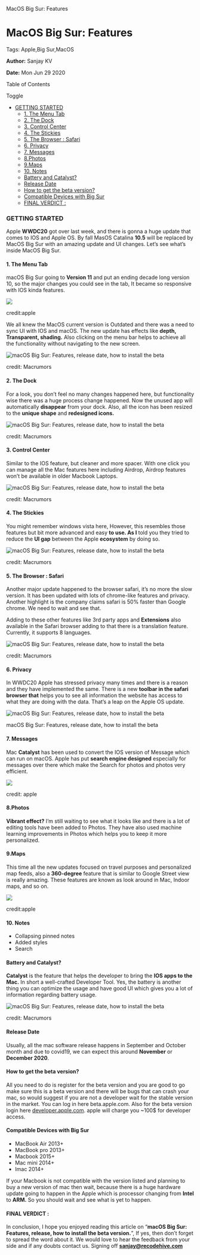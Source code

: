    MacOS Big Sur: Features

MacOS Big Sur: Features
=======================

Tags: Apple,Big Sur,MacOS

**Author:** Sanjay KV

**Date:** Mon Jun 29 2020

Table of Contents

Toggle

*   [GETTING STARTED](https://recodehive.com/macos-big-sur-features/#GETTING_STARTED "GETTING STARTED")
    *   [1\. The Menu Tab](https://recodehive.com/macos-big-sur-features/#1_The_Menu_Tab "1. The Menu Tab")
    *   [2\. The Dock](https://recodehive.com/macos-big-sur-features/#2_The_Dock "2. The Dock")
    *   [3\. Control Center](https://recodehive.com/macos-big-sur-features/#3_Control_Center "3. Control Center")
    *   [4\. The Stickies](https://recodehive.com/macos-big-sur-features/#4_The_Stickies "4. The Stickies")
    *   [5\. The Browser : Safari](https://recodehive.com/macos-big-sur-features/#5_The_Browser_Safari "5. The Browser : Safari")
    *   [6\. Privacy](https://recodehive.com/macos-big-sur-features/#6_Privacy "6. Privacy")
    *   [7\. Messages](https://recodehive.com/macos-big-sur-features/#7_Messages "7. Messages")
    *   [8.Photos](https://recodehive.com/macos-big-sur-features/#8Photos "8.Photos")
    *   [9.Maps](https://recodehive.com/macos-big-sur-features/#9Maps "9.Maps")
    *   [10\. Notes](https://recodehive.com/macos-big-sur-features/#10_Notes "10. Notes")
    *   [Battery and Catalyst?](https://recodehive.com/macos-big-sur-features/#Battery_and_Catalyst "Battery and Catalyst?")
    *   [Release Date](https://recodehive.com/macos-big-sur-features/#Release_Date "Release Date")
    *   [How to get the beta version?](https://recodehive.com/macos-big-sur-features/#How_to_get_the_beta_version "How to get the beta version?")
    *   [Compatible Devices with Big Sur](https://recodehive.com/macos-big-sur-features/#Compatible_Devices_with_Big_Sur "Compatible Devices with Big Sur")
    *   [FINAL VERDICT :](https://recodehive.com/macos-big-sur-features/#FINAL_VERDICT "FINAL VERDICT :")

### GETTING STARTED

Apple **WWDC20** got over last week, and there is gonna a huge update that comes to IOS and Apple OS. By fall MasOS Catalina **10.5** will be replaced by MacOS Big Sur with an amazing update and UI changes. Let’s see what’s inside MacOS Big Sur.

#### 1\. The Menu Tab

macOS Big Sur going to **Version 11** and put an ending decade long version 10, so the major changes you could see in the tab, It became so responsive with IOS kinda features.

![](https://recodehive.com/wp-content/uploads/2020/06/Screenshot-2020-06-29-at-6.17.01-PM-1024x624.png)

credit:apple

We all knew the MacOS current version is Outdated and there was a need to sync UI with IOS and macOS. The new update has effects like **depth, Transparent, shading.** Also clicking on the menu bar helps to achieve all the functionality without navigating to the new screen.

![macOS Big Sur: Features, release date, how to install the beta](https://recodehive.com/wp-content/uploads/2020/06/Screenshot-2020-06-29-at-9.45.35-AM.png)

credit: Macrumors

#### 2\. The Dock

For a look, you don’t feel no many changes happened here, but functionality wise there was a huge process change happened. Now the unused app will automatically **disappear** from your dock. Also, all the icon has been resized to the **unique shape** and **redesigned icons.**

![macOS Big Sur: Features, release date, how to install the beta](https://recodehive.com/wp-content/uploads/2020/06/Screenshot-2020-06-29-at-9.47.13-AM-1024x378.png)

credit: Macrumors

#### 3\. Control Center

Similar to the IOS feature, but cleaner and more spacer. With one click you can manage all the Mac features here including Airdrop, Airdrop features won’t be available in older Macbook Laptops.

![macOS Big Sur: Features, release date, how to install the beta](https://recodehive.com/wp-content/uploads/2020/06/Screenshot-2020-06-29-at-9.45.57-AM.png)

credit: Macrumors

#### 4\. The Stickies

You might remember windows vista here, However, this resembles those features but bit more advanced and easy **to use. As I** told you they tried to reduce the **UI gap** between the Apple **ecosystem** by doing so.

![macOS Big Sur: Features, release date, how to install the beta](https://recodehive.com/wp-content/uploads/2020/06/Screenshot-2020-06-29-at-9.46.38-AM-1024x565.png)

credit: Macrumors

#### 5\. The Browser : Safari

Another major update happened to the browser safari, it’s no more the slow version. It has been updated with lots of chrome-like features and privacy. Another highlight is the company claims safari is 50% faster than Google chrome. We need to wait and see that.

Adding to these other features like 3rd party apps and **Extensions** also available in the Safari browser adding to that there is a translation feature. Currently, it supports 8 languages.

![macOS Big Sur: Features, release date, how to install the beta](https://recodehive.com/wp-content/uploads/2020/06/Screenshot-2020-06-29-at-9.47.24-AM-1024x500.png)

credit: Macrumors

#### 6\. Privacy

In WWDC20 Apple has stressed privacy many times and there is a reason and they have implemented the same. There is a new **toolbar in the safari browser that** helps you to see all information the website has access to what they are doing with the data. That’s a leap on the Apple OS update.

![macOS Big Sur: Features, release date, how to install the beta](https://recodehive.com/wp-content/uploads/2020/06/Screenshot-2020-06-29-at-9.47.33-AM.png)

macOS Big Sur: Features, release date, how to install the beta

#### 7\. Messages

Mac **Catalyst** has been used to convert the IOS version of Message which can run on macOS. Apple has put **search engine designed** especially for messages over there which make the Search for photos and photos very efficient.

![](https://recodehive.com/wp-content/uploads/2020/06/Screenshot-2020-06-29-at-6.17.58-PM-1024x435.png)

credit: apple

#### 8.Photos

**Vibrant effect?** I’m still waiting to see what it looks like and there is a lot of editing tools have been added to Photos. They have also used machine learning improvements in Photos which helps you to keep it more personalized.

#### 9.Maps

This time all the new updates focused on travel purposes and personalized map feeds, also a **360-degree** feature that is similar to Google Street view is really amazing. These features are known as look around in Mac, Indoor maps, and so on.

![](https://recodehive.com/wp-content/uploads/2020/06/Screenshot-2020-06-29-at-6.18.28-PM.png)

credit:apple

#### 10\. Notes

*   Collapsing pinned notes
*   Added styles
*   Search

#### Battery and Catalyst?

**Catalyst** is the feature that helps the developer to bring the **IOS apps to the Mac.** In short a well-crafted Developer Tool. Yes, the battery is another thing you can optimize the usage and have good UI which gives you a lot of information regarding battery usage.

![macOS Big Sur: Features, release date, how to install the beta](https://recodehive.com/wp-content/uploads/2020/06/Screenshot-2020-06-29-at-9.46.54-AM.png)

credit: Macrumors

#### Release Date

Usually, all the mac software release happens in September and October month and due to covid19, we can expect this around **November** or **December 2020**.

#### How to get the beta version?

All you need to do is register for the beta version and you are good to go make sure this is a beta version and there will be bugs that can crash your mac, so would suggest if you are not a developer wait for the stable version in the market. You can log in here beta.apple.com. Also for the beta version login here [developer.apple.com](https://developer.apple.com/). apple will charge you ~100$ for developer access.

#### Compatible Devices with Big Sur

*   MacBook Air 2013+
*   MacBook pro 2013+
*   Macbook 2015+
*   Mac mini 2014+
*   Imac 2014+

If your Macbook is not compatible with the version listed and planning to buy a new version of mac then wait, because there is a huge hardware update going to happen in the Apple which is processor changing from **Intel** to **ARM.** So you should wait and see what is yet to happen.

#### FINAL VERDICT :

In conclusion, I hope you enjoyed reading this article on “**macOS Big Sur: Features, release, how to install the beta version.**”, If yes, then don’t forget to spread the word about it. We would love to hear the feedback from your side and if any doubts contact us. Signing off **[sanjay@recodehive.com](https://recodehive.com/about-us/)**
